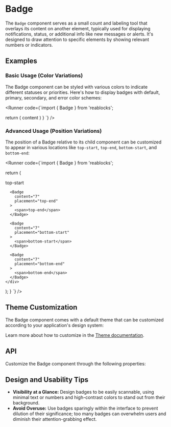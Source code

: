 
<Meta of={BadgeStories} />

# Badge

The `Badge` component serves as a small count and labeling tool that overlays its content on another
element, typically used for displaying notifications, status, or additional info like new messages or
alerts. It's designed to draw attention to specific elements by showing relevant numbers or indicators.

## Examples

### Basic Usage (Color Variations)

The Badge component can be styled with various colors to indicate different statuses or priorities.
Here's how to display badges with default, primary, secondary, and error color schemes:

<Runner code={`import { Badge } from 'reablocks';

  return (
    <Badge content="7">
      <span>content</span>
    </Badge>
  )
}
`} />

### Advanced Usage (Position Variations)

The position of a Badge relative to its child component can be customized to appear in various locations like `top-start`, `top-end`, `bottom-start`, and `bottom-end`:

<Runner code={`import { Badge } from 'reablocks';

  return (
    <div>
      <Badge
        content="7" 
        placement="top-start"
      >
        <span>top-start</span>
      </Badge>

      <Badge
        content="7"
        placement="top-end"
      >
        <span>top-end</span>
      </Badge>

      <Badge
        content="7"
        placement="bottom-start"
      >
        <span>bottom-start</span>
      </Badge>

      <Badge
        content="7"
        placement="bottom-end"
      >
        <span>bottom-end</span>
      </Badge>
    </div>
  );
}
`} />

## Theme Customization

The Badge component comes with a default theme that can be customized according to your application's design system:

<ThemeRender theme={badgeTheme} />

Learn more about how to customize in the [Theme documentation](/docs/theme/getting-started).

## API

Customize the Badge component through the following properties:

<PropsTable name="Badge" />

## Design and Usability Tips

- **Visibility at a Glance:** Design badges to be easily scannable, using minimal text or numbers and high-contrast colors to stand out from their background.
- **Avoid Overuse:** Use badges sparingly within the interface to prevent dilution of their significance; too many badges can overwhelm users and diminish their attention-grabbing effect.
